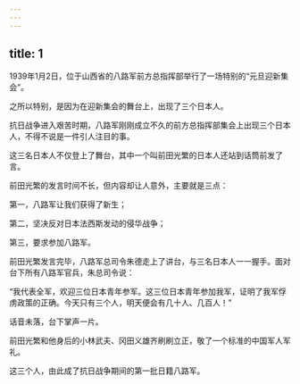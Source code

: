 ```yaml
---
---
---
```

title: 1
---



1939年1月2日，位于山西省的八路军前方总指挥部举行了一场特别的“元旦迎新集会”。

之所以特别，是因为在迎新集会的舞台上，出现了三个日本人。

抗日战争进入艰苦时期，八路军刚刚成立不久的前方总指挥部集会上出现三个日本人，不得不说是一件引人注目的事。

这三名日本人不仅登上了舞台，其中一个叫前田光繁的日本人还站到话筒前发了言。

前田光繁的发言时间不长，但内容却让人意外，主要就是三点：

第一，八路军让我们获得了新生；

第二，坚决反对日本法西斯发动的侵华战争；

第三，要求参加八路军。

前田光繁发言完毕，八路军总司令朱德走上了讲台，与三名日本人一一握手。面对台下所有八路军官兵，朱总司令说：

“我代表全军，欢迎三位日本青年参军。这三位日本青年参加我军，证明了我军俘虏政策的正确。今天只有三个人，明天便会有几十人、几百人！”

话音未落，台下掌声一片。

前田光繁和他身后的小林武夫、冈田义雄齐刷刷立正，敬了一个标准的中国军人军礼。

这三个人，由此成了抗日战争期间的第一批日籍八路军。